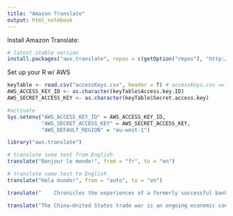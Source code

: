```yaml
---
title: "Amazon Translate"
output: html_notebook
---
```


Install Amazon Translate:
```r
# latest stable version
install.packages("aws.translate", repos = c(getOption("repos"), "http://cloudyr.github.io/drat"))
```

Set up your R w/ AWS
```r
keyTable <- read.csv("accessKeys.csv", header = T) # accessKeys.csv == the CSV downloaded from AWS containing your Acces & Secret keys
AWS_ACCESS_KEY_ID <- as.character(keyTable$Access.key.ID)
AWS_SECRET_ACCESS_KEY <- as.character(keyTable$Secret.access.key)

#activate
Sys.setenv("AWS_ACCESS_KEY_ID" = AWS_ACCESS_KEY_ID,
           "AWS_SECRET_ACCESS_KEY" = AWS_SECRET_ACCESS_KEY,
           "AWS_DEFAULT_REGION" = "eu-west-1") 
```

```r
library("aws.translate")

# translate some text from English
translate("Bonjour le monde!", from = "fr", to = "en")
```


```r
# translate some text to English
translate("Hola mundo!", from = "auto", to = "en")
```

```r
translate("    Chronicles the experiences of a formerly successful banker as a prisoner in the gloomy jailhouse of Shawshank after being found guilty of a crime he did not commit. The film portrays the man's unique way of dealing with his new, torturous life; along the way he befriends a number of fellow prisoners, most notably a wise long-term inmate named Red.", from = "auto", to = "de")

```
```r
translate("The China–United States trade war is an ongoing economic conflict between the world’s two largest national economies, China and the United States", from = "en", to = "hu")
```


